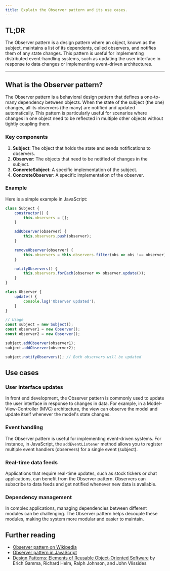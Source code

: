 ```yaml
---
title: Explain the Observer pattern and its use cases.
---
```


## TL;DR

The Observer pattern is a design pattern where an object, known as the subject, maintains a list of its dependents, called observers, and notifies them of any state changes. This pattern is useful for implementing distributed event-handling systems, such as updating the user interface in response to data changes or implementing event-driven architectures.

---

## What is the Observer pattern?

The Observer pattern is a behavioral design pattern that defines a one-to-many dependency between objects. When the state of the subject (the one) changes, all its observers (the many) are notified and updated automatically. This pattern is particularly useful for scenarios where changes in one object need to be reflected in multiple other objects without tightly coupling them.

### Key components

1. **Subject**: The object that holds the state and sends notifications to observers.
2. **Observer**: The objects that need to be notified of changes in the subject.
3. **ConcreteSubject**: A specific implementation of the subject.
4. **ConcreteObserver**: A specific implementation of the observer.

### Example

Here is a simple example in JavaScript:

```javascript
class Subject {
    constructor() {
        this.observers = [];
    }

    addObserver(observer) {
        this.observers.push(observer);
    }

    removeObserver(observer) {
        this.observers = this.observers.filter(obs => obs !== observer);
    }

    notifyObservers() {
        this.observers.forEach(observer => observer.update());
    }
}

class Observer {
    update() {
        console.log('Observer updated');
    }
}

// Usage
const subject = new Subject();
const observer1 = new Observer();
const observer2 = new Observer();

subject.addObserver(observer1);
subject.addObserver(observer2);

subject.notifyObservers(); // Both observers will be updated
```

## Use cases

### User interface updates

In front end development, the Observer pattern is commonly used to update the user interface in response to changes in data. For example, in a Model-View-Controller (MVC) architecture, the view can observe the model and update itself whenever the model's state changes.

### Event handling

The Observer pattern is useful for implementing event-driven systems. For instance, in JavaScript, the `addEventListener` method allows you to register multiple event handlers (observers) for a single event (subject).

### Real-time data feeds

Applications that require real-time updates, such as stock tickers or chat applications, can benefit from the Observer pattern. Observers can subscribe to data feeds and get notified whenever new data is available.

### Dependency management

In complex applications, managing dependencies between different modules can be challenging. The Observer pattern helps decouple these modules, making the system more modular and easier to maintain.

## Further reading

- [Observer pattern on Wikipedia](https://en.wikipedia.org/wiki/Observer_pattern)
- [Observer pattern in JavaScript](https://www.dofactory.com/javascript/observer-design-pattern)
- [Design Patterns: Elements of Reusable Object-Oriented Software](https://www.amazon.com/Design-Patterns-Elements-Reusable-Object-Oriented/dp/0201633612) by Erich Gamma, Richard Helm, Ralph Johnson, and John Vlissides

